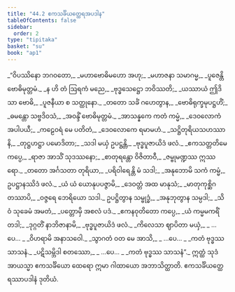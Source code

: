 ```yaml
---
title: "44.2 ဧကသင်္ခိယတ္ထေရအပဒါန"
tableOfContents: false
sidebar:
  order: 2
type: "tipitaka"
basket: "su"
book: "ap1"
---
```



<DynamicBreadcrumb />

<Division number="13" book="ap1" e="ch" v="20" p="430">

<Paragraph number="5678" type="verses" book="ap1">
_“ဝိပဿိနော ဘဂဝတော,_  
_မဟာဗောဓိမဟော အဟု;_  
_မဟာဇနာ သမာဂမ္မ,_  
_ပူဇေန္တိ ဗောဓိမုတ္တမံ._  

</Paragraph>

</Division>
<Division number="14" book="ap1" e="ch" v="20" p="430">

<Paragraph number="5679" type="verses" book="ap1">
_န ဟိ တံ ဩရကံ မညေ,_  
_ဗုဒ္ဓသေဋ္ဌော ဘဝိဿတိ;_  
_ယဿာယံ ဤဒိသာ ဗောဓိ,_  
_ပူဇနီယာ စ သတ္ထုနော._  

</Paragraph>

</Division>
<Division number="15" book="ap1" e="ch" v="20" p="430">

<Paragraph number="5680" type="verses" book="ap1">
_တတော သင်္ခံ ဂဟေတွာန,_  
_ဗောဓိရုက္ခမုပဋ္ဌဟိံ;_  
_ဓမန္တော သဗ္ဗဒိဝသံ,_  
_အဝန္ဒိံ ဗောဓိမုတ္တမံ._  

</Paragraph>

</Division>
<Division number="16" book="ap1" e="ch" v="20" p="430">

<Paragraph number="5681" type="verses" book="ap1">
_အာသန္နကေ ကတံ ကမ္မံ,_  
_ဒေဝလောကံ အပါပယီ;_  
_ကဠေဝရံ မေ ပတိတံ,_  
_ဒေဝလောကေ ရမာမဟံ._  

</Paragraph>

</Division>
<Division number="17" book="ap1" e="ch" v="20" p="430">

<Paragraph number="5682" type="verses" book="ap1">
_သဋ္ဌိတုရိယသဟဿာနိ,_  
_တုဋ္ဌဟဋ္ဌာ ပမောဒိတာ;_  
_သဒါ မယှံ ဥပဋ္ဌန္တိ,_  
_ဗုဒ္ဓပူဇာယိဒံ ဖလံ._  

</Paragraph>

</Division>
<Division number="18" book="ap1" e="ch" v="20" p="430">

<Paragraph number="5683" type="verses" book="ap1">
_ဧကသတ္တတိမေ ကပ္ပေ,_  
_ရာဇာ အာသိံ သုဒဿနော;_  
_စာတုရန္တော ဝိဇိတာဝီ,_  
_ဇမ္ဗုမဏ္ဍဿ ဣဿရော._  

</Paragraph>

</Division>
<Division number="19" book="ap1" e="ch" v="20" p="430">

<Paragraph number="5684" type="verses" book="ap1">
_တတော အင်္ဂသတာ တုရိယာ,_  
_ပရိဝါရေန္တိ မံ သဒါ;_  
_အနုဘောမိ သကံ ကမ္မံ,_  
ဥပဋ္ဌာနဿိဒံ ဖလံ._  

</Paragraph>

</Division>
<Division number="20" book="ap1" e="ch" v="20" p="430">

<Paragraph number="5685" type="verses" book="ap1">
_ယံ ယံ ယောနုပပဇ္ဇာမိ,_  
_ဒေဝတ္တံ အထ မာနုသံ;_  
_မာတုကုစ္ဆိဂတဿာပိ,_  
_ဝဇ္ဇရေ ဘေရိယော သဒါ._  

</Paragraph>

</Division>
<Division number="21" book="ap1" e="ch" v="20" p="430">

<Paragraph number="5686" type="verses" book="ap1">
ဥပဋ္ဌိတွာန သမ္ဗုဒ္ဓံ,_  
_အနုဘုတွာန သမ္ပဒါ;_  
_သိဝံ သုခေမံ အမတံ,_  
_ပတ္တောမှိ အစလံ ပဒံ._  

</Paragraph>

</Division>
<Division number="22" book="ap1" e="ch" v="20" p="430">

<Paragraph number="5687" type="verses" book="ap1">
_ဧကနဝုတိတော ကပ္ပေ,_  
_ယံ ကမ္မမကရိံ တဒါ;_  
_ဒုဂ္ဂတိံ နာဘိဇာနာမိ,_  
_ဗုဒ္ဓပူဇာယိဒံ ဖလံ._  

</Paragraph>

</Division>
<Division number="23" book="ap1" e="ch" v="20" p="430">

<Paragraph number="5688" type="verses" book="ap1">
_ကိလေသာ ဈာပိတာ မယှံ,_  
_ …ပေ… _  
_ဝိဟရာမိ အနာသဝေါ._  

</Paragraph>

</Division>
<Division number="24" book="ap1" e="ch" v="20" p="431">

<Paragraph number="5689" type="verses" book="ap1">
_သွာဂတံ ဝတ မေ အာသိ,_  
_ …ပေ… _  
_ကတံ ဗုဒ္ဓဿ သာသနံ._  

</Paragraph>

</Division>
<Division number="25" book="ap1" e="ch" v="20" p="431">

<Paragraph number="5690" type="verses" book="ap1">
_ပဋိသမ္ဘိဒါ စတဿော,_  
_ …ပေ… _  
_ကတံ ဗုဒ္ဓဿ သာသနံ”._  

</Paragraph>

<Paragraph number="5691" book="ap1">
ဣတ္ထံ သုဒံ အာယသ္မာ ဧကသင်္ခိယော ထေရော ဣမာ ဂါထာယော အဘာသိတ္ထာတိ.

</Paragraph>
</Division>

<Paragraph number="5692" type="center" book="ap1">
ဧကသင်္ခိယတ္ထေရဿာပဒါနံ ဒုတိယံ.
</Paragraph>